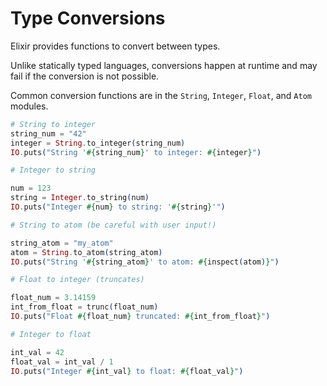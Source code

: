 
# Type Conversions

Elixir provides functions to convert between types.

Unlike statically typed languages, conversions happen at runtime and may fail if the conversion is not possible.

Common conversion functions are in the `String`, `Integer`, `Float`, and `Atom` modules.

<EditorCode>

```elixir
# String to integer
string_num = "42"
integer = String.to_integer(string_num)
IO.puts("String '#{string_num}' to integer: #{integer}")

# Integer to string

num = 123
string = Integer.to_string(num)
IO.puts("Integer #{num} to string: '#{string}'")

# String to atom (be careful with user input!)

string_atom = "my_atom"
atom = String.to_atom(string_atom)
IO.puts("String '#{string_atom}' to atom: #{inspect(atom)}")

# Float to integer (truncates)

float_num = 3.14159
int_from_float = trunc(float_num)
IO.puts("Float #{float_num} truncated: #{int_from_float}")

# Integer to float

int_val = 42
float_val = int_val / 1
IO.puts("Integer #{int_val} to float: #{float_val}")
```

</EditorCode>
